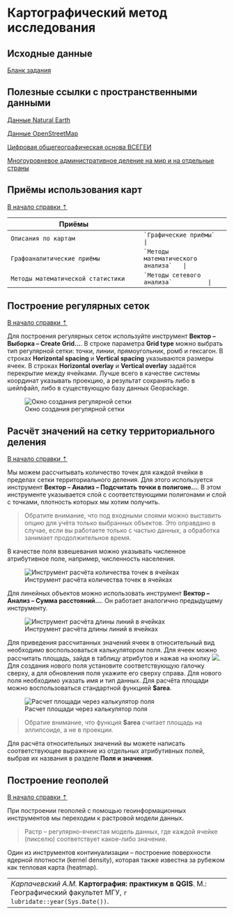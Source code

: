 # Картографический метод исследования {#map-use}

## Исходные данные {#map-use-initial-data}

[Бланк задания](https://yadi.sk/i/3F-Zp7v-FCc0yA){target="_blank"}


## Полезные ссылки с пространственными данными {#map-use-links}

[Данные Natural Earth](https://www.naturalearthdata.com/downloads/){target="_blank"}

[Данные OpenStreetMap](http://download.geofabrik.de/){target="_blank"}

[Цифровая общегеографическая основа ВСЕГЕИ](http://www.vsegei.com/ru/info/topo/){target="_blank"}

[Многоуровневое административное деление на мир и на отдельные страны](https://gadm.org/data.html){target="_blank"}


## Приёмы использования карт {#map-use-methods}
[В начало справки ⇡](#map-use)

Приёмы                             |
-----------------------------------|-----------------------
`Описания по картам`               |``
`Графические приёмы`               |``
`Графоаналитические приёмы`        |``
`Методы математического анализа`   |``
`Методы математической статистики` |``
`Методы сетевого анализа`          |``


## Построение регулярных сеток {#map-use-grid}
[В начало справки ⇡](#map-use)

Для построения регулярных сеток используйте инструмент **Вектор – Выборка – Create Grid...**. В строке параметра **Grid type** можно выбрать тип регулярной сетки: точки, линии, прямоугольник, ромб и гексагон. В строках **Horizontal spacing** и **Vertical spacing** указываются размеры ячеек. В строках **Horizontal overlay** и **Vertical overlay** задаётся перекрытие между ячейками. Лучше всего в качестве системы координат указывать проекцию, а результат сохранять либо в шейпфайл, либо в существующую базу данных Geopackage.


![Окно создания регулярной сетки](images/Ref06/Create_grid.png)


## Расчёт значений на сетку территориального деления {#map-use-calculation}
[В начало справки ⇡](#map-use)

Мы можем рассчитывать количество точек для каждой ячейки в пределах сетки территориального деления. Для этого используется инструмент **Вектор – Анализ – Подсчитать точки в полигоне...**. В этом инструменте указывается слой с соответствующими полигонами и слой с точками, плотность которых мы хотим получить.

> Обратите внимание, что под входными слоями можно выставить опцию для учёта только выбранных объектов. Это оправдано в случае, если вы работаете только с частью данных, а обработка занимает продолжительное время.

В качестве поля взвешевания можно указывать численное атрибутивное поле, например, численность населения.


![Инструмент расчёта количества точек в ячейках](images/Ref06/Points_in_grid.png)


Для линейных объектов можно использовать инструмент **Вектор – Анализ – Сумма расстояний...**. Он работает аналогично предыдущему инструменту.


![Инструмент расчёта длины линий в ячейках](images/Ref06/Lines_in_grid.png)


Для приведения рассчитанных значений ячеек в относительный вид необходимо воспользоваться калькулятором поля. Для ячеек можно рассчитать площадь, зайдя в таблицу атрибутов и нажав на кнопку ![](images/Ref06/Field_calculator_button.png). Для создания нового поля установите соответствующую галочку сверху, а для обновления поля укажите его сверху справа. Для нового поля необходимо указать имя и тип данных. Для расчёта площади можно воспользоваться стандартной функцией **$area**.


![Расчет площади через калькулятор поля](images/Ref06/Field_calculator.png)


> Обратие внимание, что функция **$area** считает площадь на эллипсоиде, а не в проекции.

Для расчёта относительных значений вы можете написать соответствующее выражение из отдельных атрибутивных полей, выбрав их названия в разделе **Поля и значения**.

## Построение геополей {#map-use-surface}
[В начало справки ⇡](#map-use)

При построении геополей с помощью геоинформационных инструментов мы переходим к растровой модели данных.

> Растр – регулярно-ячеистая модель данных, где каждой ячейке (пикселю) соответствует какое-либо значение.

Один из инструментов континуализации – построение поверхности ядерной плотности (kernel density), которая также известна за рубежом как тепловая карта (heatmap).

----
_Карпачевский А.М._ **Картография: практикум в QGIS**. М.: Географический факультет МГУ, `r lubridate::year(Sys.Date())`.
----